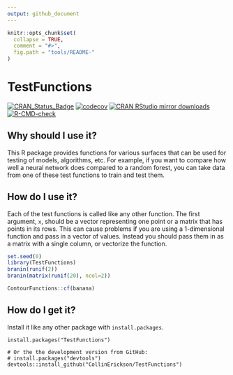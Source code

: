 ```yaml
---
output: github_document
---
```


<!-- README.md is generated from README.Rmd. Please edit that file -->

```r
knitr::opts_chunk$set(
  collapse = TRUE,
  comment = "#>",
  fig.path = "tools/README-"
)
```


# TestFunctions

<!-- badges: start -->
[![CRAN_Status_Badge](https://www.r-pkg.org/badges/version/TestFunctions)](https://cran.r-project.org/package=TestFunctions)
[![codecov](https://codecov.io/github/CollinErickson/TestFunctions/graph/badge.svg?token=FMnP9TEFBk)](https://codecov.io/github/CollinErickson/TestFunctions)
[![CRAN RStudio mirror downloads](https://cranlogs.r-pkg.org/badges/last-month/TestFunctions?color=blue)](https://r-pkg.org/pkg/TestFunctions)
[![R-CMD-check](https://github.com/CollinErickson/TestFunctions/actions/workflows/R-CMD-check.yaml/badge.svg)](https://github.com/CollinErickson/TestFunctions/actions/workflows/R-CMD-check.yaml)
<!-- badges: end -->

## Why should I use it?

This R package provides functions for various surfaces that can be used 
for testing of models, algorithms, etc. For example, if you want to compare
how well a neural network does compared to a random forest, you can take 
data from one of these test functions to train and test them. 

## How do I use it?

Each of the test functions is called like any other function. The first argument, `x`, should
be a vector representing one point or a matrix that has points in its rows. This can cause 
problems if you are using a 1-dimensional function and pass in a vector of values. 
Instead you should pass them in as a matrix with a single column, or vectorize the function.

```r
set.seed(0)
library(TestFunctions)
branin(runif(2))
branin(matrix(runif(20), ncol=2))
```

```r
ContourFunctions::cf(banana)
```


## How do I get it?

Install it like any other package with `install.packages`.

```
install.packages("TestFunctions")

# Or the the development version from GitHub:
# install.packages("devtools")
devtools::install_github("CollinErickson/TestFunctions")
```
